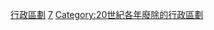 {{Cat topic in year| topic=廢除的行政區劃|year=1947}}
[[Category:1947年廢除|行政區劃]]
[[Category:1940年代廢除的行政區劃|7]]
[[Category:20世紀各年廢除的行政區劃|Category:20世紀各年廢除的行政區劃]]